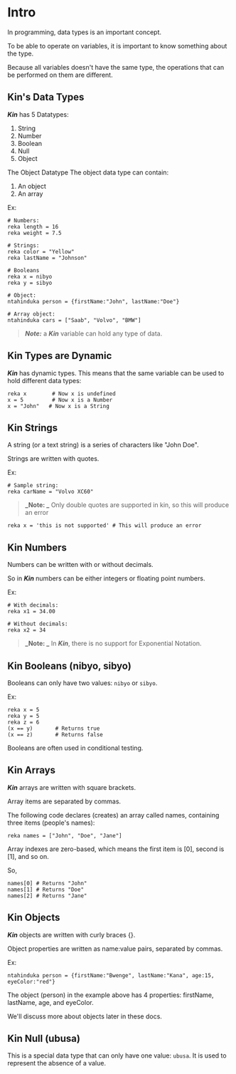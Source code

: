 # Intro

In programming, data types is an important concept.

To be able to operate on variables, it is important to know something about the type.

Because all variables doesn't have the same type, the operations that can be performed on them are different.

## Kin's Data Types

**_Kin_** has 5 Datatypes:

1. String
2. Number
3. Boolean
4. Null
5. Object

The Object Datatype
The object data type can contain:

1. An object
2. An array

Ex:

```Kin
# Numbers:
reka length = 16
reka weight = 7.5

# Strings:
reka color = "Yellow"
reka lastName = "Johnson"

# Booleans
reka x = nibyo
reka y = sibyo

# Object:
ntahinduka person = {firstName:"John", lastName:"Doe"}

# Array object:
ntahinduka cars = ["Saab", "Volvo", "BMW"]
```

> **_Note:_** a **_Kin_** variable can hold any type of data.

## Kin Types are Dynamic

**_Kin_** has dynamic types. This means that the same variable can be used to hold different data types:

```Kin
reka x        # Now x is undefined
x = 5         # Now x is a Number
x = "John"   # Now x is a String
```

## Kin Strings

A string (or a text string) is a series of characters like "John Doe".

Strings are written with quotes.

Ex:

```Kin
# Sample string:
reka carName = "Volvo XC60"
```

> **_Note: _** Only double quotes are supported in kin, so this will produce an error

```Kin
reka x = 'this is not supported' # This will produce an error
```

## Kin Numbers

Numbers can be written with or without decimals.

So in **_Kin_** numbers can be either integers or floating point numbers.

Ex:

```Kin
# With decimals:
reka x1 = 34.00

# Without decimals:
reka x2 = 34
```

> **_Note: _** In **_Kin_**, there is no support for Exponential Notation.

## Kin Booleans (nibyo, sibyo)

Booleans can only have two values: `nibyo` or `sibyo`.

Ex:

```Kin
reka x = 5
reka y = 5
reka z = 6
(x == y)       # Returns true
(x == z)       # Returns false
```

Booleans are often used in conditional testing.

## Kin Arrays

**_Kin_** arrays are written with square brackets.

Array items are separated by commas.

The following code declares (creates) an array called names, containing three items (people's names):

```Kin
reka names = ["John", "Doe", "Jane"]
```

Array indexes are zero-based, which means the first item is [0], second is [1], and so on.

So,

```Kin
names[0] # Returns "John"
names[1] # Returns "Doe"
names[2] # Returns "Jane"
```

## Kin Objects

**_Kin_** objects are written with curly braces {}.

Object properties are written as name:value pairs, separated by commas.

Ex:

```Kin
ntahinduka person = {firstName:"Bwenge", lastName:"Kana", age:15, eyeColor:"red"}
```

The object (person) in the example above has 4 properties: firstName, lastName, age, and eyeColor.

We'll discuss more about objects later in these docs.

## Kin Null (ubusa)

This is a special data type that can only have one value: `ubusa`.
It is used to represent the absence of a value.
